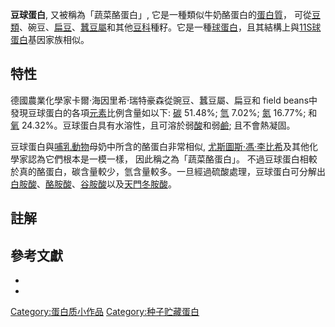 '''豆球蛋白''', 又被稱為「蔬菜酪蛋白」, 它是一種類似牛奶酪蛋白的[[蛋白質|蛋白質]]， 可從[[豆類|豆類]]、碗豆、[[扁豆|扁豆]]、[[蚕豆属|蠶豆屬]]和其他[[豆科|豆科]]種籽。它是一種[[球蛋白|球蛋白]]，且其結構上與[[11S球蛋白家族|11S球蛋白]]基因家族相似。

== 特性 ==
德國農業化學家卡爾‧海因里希‧瑞特豪森從豌豆、蠶豆屬、扁豆和 field beans中發現豆球蛋白的各項[[元素|元素]]比例含量如以下: [[碳|碳]] 51.48%; [[氫|氫]] 7.02%; [[氮|氮]] 16.77%; 和[[氧|氧]] 24.32%。豆球蛋白具有水溶性，且可溶於弱[[酸|酸]]和弱[[鹼|鹼]]; 且不會熱凝固。

豆球蛋白與[[哺乳動物|哺乳動物]]母奶中所含的酪蛋白非常相似, [[尤斯圖斯·馮·李比希|尤斯圖斯·馮·李比希]]及其他化學家認為它們根本是一模一樣， 因此稱之為「蔬菜酪蛋白」。 不過豆球蛋白相較於真的酪蛋白，碳含量較少，氫含量較多。一旦經過硫酸處理，豆球蛋白可分解出[[白胺酸|白胺酸]]、[[酪胺酸|酪胺酸]]、[[谷胺酸|谷胺酸]]以及[[天冬胺酸|天門冬胺酸]]。

== 註解 ==

== 參考文獻 ==
* {{Cite NIE|wstitle=Legumin|year=1905}}
* {{Cite Americana|wstitle=Legumin}}
[[Category:蛋白质小作品|Category:蛋白质小作品]]
[[Category:种子贮藏蛋白|Category:种子贮藏蛋白]]